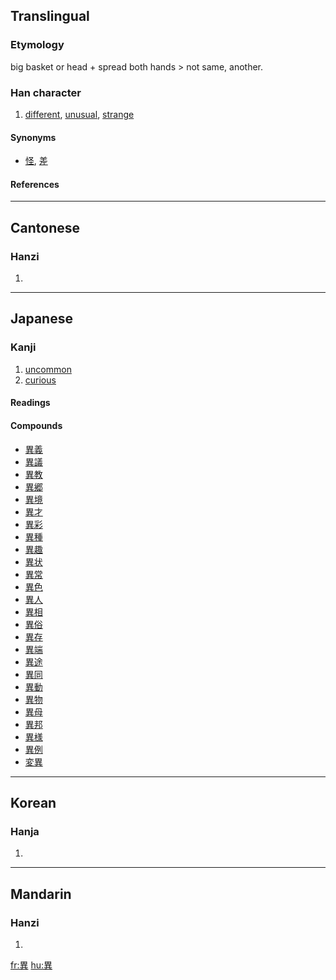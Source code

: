 {{see|异|異}}

==Translingual==
===Etymology===
big basket or head + spread both hands > not same, another.
===Han character===
{{Han char|rn=102|rad=田|as=07|sn=12|four=6080<sub>1</sub>|canj=田廿金 (WTC)}}
# [[different]], [[unusual]], [[strange]]


====Synonyms====
* [[怪]], [[差]]
====References====
{{Han ref|kx=0763.180|dkj=21866|dj=1173.050|hdz=42540.050|uh=7570|ud=30064|bh=B2A7|bd=45735}}

----
==Cantonese==
===Hanzi===
{{yue-hanzi|jyut=|y=yi6}}
# {{defn|Cantonese}}

----
==Japanese==
===Kanji===
{{ja-kanji|grade=6|rs=田07}}
# [[uncommon]]
# [[curious]]
====Readings====
{{ja-readings|on=[[い]] (i)|kun=[[こと]] (koto), [[ことなる]] (kotonaru), [[あやしい]] (ayashii)}}

====Compounds====
*[[異義]]
*[[異議]]
*[[異教]]
*[[異郷]]
*[[異境]]
*[[異才]]
*[[異彩]]
*[[異種]]
*[[異趣]]
*[[異状]]
*[[異常]]
*[[異色]]
*[[異人]]
*[[異相]]
*[[異俗]]
*[[異存]]
*[[異端]]
*[[異途]]
*[[異同]]
*[[異動]]
*[[異物]]
*[[異母]]
*[[異邦]]
*[[異様]]
*[[異例]]
*[[変異]]

----

==Korean==
===Hanja===
{{ko-hanja|hangeul=이|eumhun=|rv=i|mr=i|y=i}}
# {{defn|Korean}}

----
==Mandarin==
===Hanzi===
{{cmn-hanzi|sim=异|pin=[[yì]] (yi4)|wg=i<sup>4</sup>}}
# {{defn|Mandarin}}

[[fr:異]]
[[hu:異]]